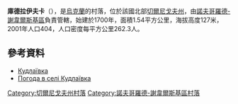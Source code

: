 {{coord|51|54|15|N|33|6|11|E|scale:100000|display=title}}

'''庫德拉伊夫卡'''（{{lang-uk|Кудлаївка}}），是[[烏克蘭|烏克蘭]]的村落，位於該國北部[[切爾尼戈夫州|切爾尼戈夫州]]，由[[諾夫哥羅德-謝韋爾斯基區|諾夫哥羅德-謝韋爾斯基區]]負責管轄，始建於1700年，面積1.54平方公里，海拔高度127米，2001年人口404，人口密度每平方公里262.3人。

==參考資料==
* [http://w1.c1.rada.gov.ua/pls/z7503/A005?rdat1=15.06.2015&rf7571=40673 Кудлаївка]
* [http://weather.in.ua/ua/chernigovskaja/12599 Погода в селі Кудлаївка] {{Wayback|url=http://weather.in.ua/ua/chernigovskaja/12599 |date=20111220101225 }}

[[Category:切爾尼戈夫州村落|Category:切爾尼戈夫州村落]]
[[Category:諾夫哥羅德-謝韋爾斯基區村落|Category:諾夫哥羅德-謝韋爾斯基區村落]]


{{Chernihiv-geo-stub}}